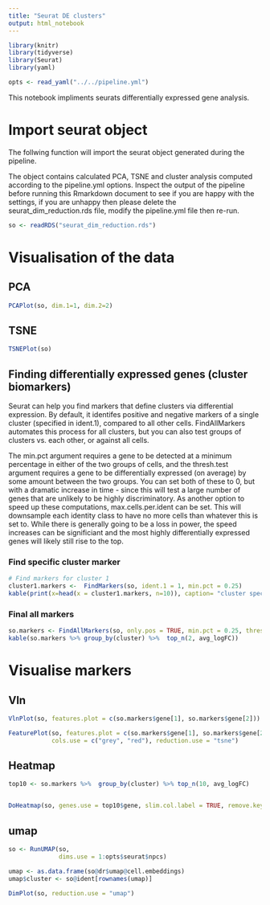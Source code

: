 ```yaml
---
title: "Seurat DE clusters"
output: html_notebook
---
```


```r
library(knitr)
library(tidyverse)
library(Seurat)
library(yaml)

opts <- read_yaml("../../pipeline.yml")
```

This notebook impliments seurats differentially expressed gene analysis. 

# Import seurat object

The follwing function will import the seurat object generated during the pipeline.

The object contains calculated PCA, TSNE and cluster analysis computed according to the pipeline.yml
options. Inspect the output of the pipeline before running this Rmarkdown document to see if you are
happy with the settings, if you are unhappy then please delete the seurat_dim_reduction.rds file, modify the pipeline.yml file then re-run.

```r
so <- readRDS("seurat_dim_reduction.rds")
```

# Visualisation of the data

## PCA
```r
PCAPlot(so, dim.1=1, dim.2=2)
```

## TSNE

```r
TSNEPlot(so)
```

## Finding differentially expressed genes (cluster biomarkers)

Seurat can help you find markers that define clusters via differential expression. By default, it identifes positive and negative markers of a single cluster (specified in ident.1), compared to all other cells. FindAllMarkers automates this process for all clusters, but you can also test groups of clusters vs. each other, or against all cells.

The min.pct argument requires a gene to be detected at a minimum percentage in either of the two groups of cells, and the thresh.test argument requires a gene to be differentially expressed (on average) by some amount between the two groups. You can set both of these to 0, but with a dramatic increase in time - since this will test a large number of genes that are unlikely to be highly discriminatory. As another option to speed up these computations, max.cells.per.ident can be set. This will downsample each identity class to have no more cells than whatever this is set to. While there is generally going to be a loss in power, the speed increases can be significiant and the most highly differentially expressed genes will likely still rise to the top.


### Find specific cluster marker

```r
# Find markers for cluster 1
cluster1.markers <-  FindMarkers(so, ident.1 = 1, min.pct = 0.25)
kable(print(x=head(x = cluster1.markers, n=10)), caption= "cluster specific markers")
```

### Final all markers

```r
so.markers <- FindAllMarkers(so, only.pos = TRUE, min.pct = 0.25, thresh.use = 0.25)
kable(so.markers %>% group_by(cluster) %>%  top_n(2, avg_logFC))
```

# Visualise markers

## Vln

```r
VlnPlot(so, features.plot = c(so.markers$gene[1], so.markers$gene[2]))
```

```r
FeaturePlot(so, features.plot = c(so.markers$gene[1], so.markers$gene[2]),
            cols.use = c("grey", "red"), reduction.use = "tsne")
```

## Heatmap

```r
top10 <- so.markers %>%  group_by(cluster) %>% top_n(10, avg_logFC)


DoHeatmap(so, genes.use = top10$gene, slim.col.label = TRUE, remove.key = TRUE)
```

## umap

```r
so <- RunUMAP(so,
              dims.use = 1:opts$seurat$npcs)

umap <- as.data.frame(so@dr$umap@cell.embeddings)
umap$cluster <- so@ident[rownames(umap)]

DimPlot(so, reduction.use = "umap")
```